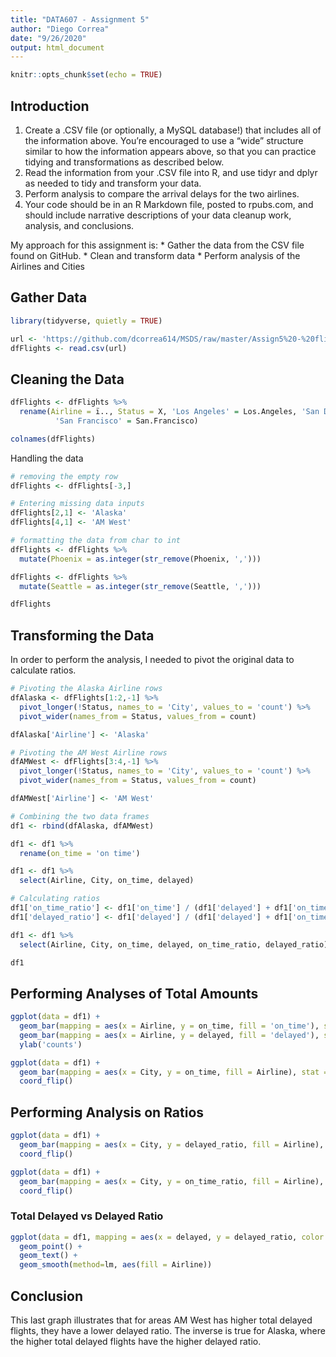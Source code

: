 ---
title: "DATA607 - Assignment 5"
author: "Diego Correa"
date: "9/26/2020"
output: html_document
---

```{r setup, include=FALSE}
knitr::opts_chunk$set(echo = TRUE)
```

## Introduction

1. Create a .CSV file (or optionally, a MySQL database!) that includes all of the information above. You’re encouraged to use a “wide” structure similar to how the information appears above, so that you can practice tidying and transformations as described below.
2. Read the information from your .CSV file into R, and use tidyr and dplyr as needed to tidy and transform your data. 
3. Perform analysis to compare the arrival delays for the two airlines.
4. Your code should be in an R Markdown file, posted to rpubs.com, and should include narrative descriptions of your data cleanup work, analysis, and conclusions.


My approach for this assignment is:
  * Gather the data from the CSV file found on GitHub.
  * Clean and transform data
  * Perform analysis of the Airlines and Cities


## Gather Data

```{r include=FALSE}
library(tidyverse, quietly = TRUE)

url <- 'https://github.com/dcorrea614/MSDS/raw/master/Assign5%20-%20flights.csv'
dfFlights <- read.csv(url)
```

## Cleaning the Data

```{r}
dfFlights <- dfFlights %>%
  rename(Airline = ï.., Status = X, 'Los Angeles' = Los.Angeles, 'San Diego' = San.Diego, 
          'San Francisco' = San.Francisco)

colnames(dfFlights)
```
Handling the data

```{r}
# removing the empty row
dfFlights <- dfFlights[-3,]

# Entering missing data inputs
dfFlights[2,1] <- 'Alaska'
dfFlights[4,1] <- 'AM West'

# formatting the data from char to int
dfFlights <- dfFlights %>% 
  mutate(Phoenix = as.integer(str_remove(Phoenix, ',')))

dfFlights <- dfFlights %>% 
  mutate(Seattle = as.integer(str_remove(Seattle, ',')))

dfFlights
```
## Transforming the Data

In order to perform the analysis, I needed to pivot the original data to calculate ratios.


```{r}
# Pivoting the Alaska Airline rows
dfAlaska <- dfFlights[1:2,-1] %>% 
  pivot_longer(!Status, names_to = 'City', values_to = 'count') %>%
  pivot_wider(names_from = Status, values_from = count)

dfAlaska['Airline'] <- 'Alaska'

# Pivoting the AM West Airline rows
dfAMWest <- dfFlights[3:4,-1] %>% 
  pivot_longer(!Status, names_to = 'City', values_to = 'count') %>%
  pivot_wider(names_from = Status, values_from = count)

dfAMWest['Airline'] <- 'AM West'

# Combining the two data frames
df1 <- rbind(dfAlaska, dfAMWest)

df1 <- df1 %>%
  rename(on_time = 'on time')

df1 <- df1 %>%
  select(Airline, City, on_time, delayed)

# Calculating ratios
df1['on_time_ratio'] <- df1['on_time'] / (df1['delayed'] + df1['on_time'])
df1['delayed_ratio'] <- df1['delayed'] / (df1['delayed'] + df1['on_time'])

df1 <- df1 %>%
  select(Airline, City, on_time, delayed, on_time_ratio, delayed_ratio)

df1
```

## Performing Analyses of Total Amounts



```{r}
ggplot(data = df1) + 
  geom_bar(mapping = aes(x = Airline, y = on_time, fill = 'on_time'), stat = 'identity') +
  geom_bar(mapping = aes(x = Airline, y = delayed, fill = 'delayed'), stat = 'identity') + 
  ylab('counts')

ggplot(data = df1) + 
  geom_bar(mapping = aes(x = City, y = on_time, fill = Airline), stat = 'identity', position = 'dodge') +
  coord_flip()
```

## Performing Analysis on Ratios

```{r}
ggplot(data = df1) + 
  geom_bar(mapping = aes(x = City, y = delayed_ratio, fill = Airline), stat = 'identity', position = 'dodge') + 
  coord_flip()

ggplot(data = df1) + 
  geom_bar(mapping = aes(x = City, y = on_time_ratio, fill = Airline), stat = 'identity', position = 'dodge') + 
  coord_flip()
```

### Total Delayed vs Delayed Ratio

```{r}
ggplot(data = df1, mapping = aes(x = delayed, y = delayed_ratio, color = Airline, label = City)) + 
  geom_point() +
  geom_text() +
  geom_smooth(method=lm, aes(fill = Airline))
```

## Conclusion

This last graph illustrates that for areas AM West has higher total delayed flights, they have a lower delayed ratio. The inverse is true for Alaska, where the higher total delayed flights have the higher delayed ratio.

